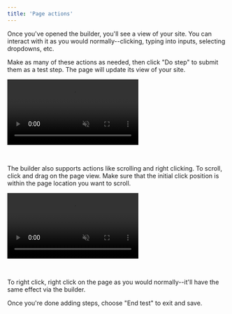 ```yaml
---
title: 'Page actions'
---
```


Once you've opened the builder, you'll see a view of your site. You
can interact with it as you would normally--clicking, typing into
inputs, selecting dropdowns, etc.

Make as many of these actions as needed, then click "Do step" to
submit them as a test step. The page will update its view of your site.

<video
    autoPlay
    muted
    loop
    playsInline
    className="w-full aspect-video"
    src="/media/dosteps.mp4"
/>

<br />

The builder also supports actions like scrolling and right clicking.
To scroll, click and drag on the page view. Make sure that the initial
click position is within the page location you want to scroll.

<video
    autoPlay
    muted
    loop
    playsInline
    className="w-full aspect-video"
    src="/media/scroll.mp4"
/>

<br />

To right click, right click on the page as you would normally--it'll
have the same effect via the builder.

Once you're done adding steps, choose "End test" to exit and save.